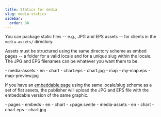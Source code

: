 ```yaml
---
title: Statics for media
slug: media-statics
sidebar:
  order: 30
---
```



You can package static files -- e.g., JPG and EPS assets -- for clients in the `media-assets/` directory.

Assets must be structured using the same directory scheme as embed pages -- a folder for a valid locale and for a unique slug within the locale. The JPG and EPS filenames can be whatever you want them to be.

<FileTree>
- media-assets
  - en
    - chart
      - chart.eps
      - chart.jpg
    - map
      - my-map.eps
      - map-preview.jpg
</FileTree>

If you have an [embeddable page](https://reuters-graphics.github.io/docs_graphics-kit/for_developers/pages) using the same locale/slug scheme as a set of flat assets, the publisher will upload the JPG and EPS file with the embeddable version of the same graphic.

<FileTree>
- pages
  - embeds
    - en
      - chart
        - +page.svelte
- media-assets
  - en
    - chart
      - chart.eps
      - chart.jpg
</FileTree>